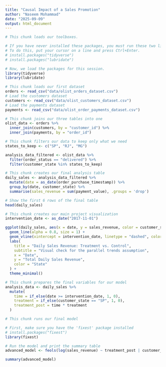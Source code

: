 ```yaml
---
title: "Causal Impact of a Sales Promotion"
author: "Naseem Mohammad"
date: "2025-09-09"
output: html_document
---
```

```r
# This chunk loads our toolboxes.

# If you have never installed these packages, you must run these two lines first.
# To do this, put your cursor on a line and press Ctrl+Enter.
# install.packages("tidyverse")
# install.packages("lubridate")

# Now, we load the packages for this session.
library(tidyverse)
library(lubridate)
```
```r
# This chunk loads our first dataset
orders <- read_csv("data/olist_orders_dataset.csv")
# Load the customers dataset
customers <- read_csv("data/olist_customers_dataset.csv")
# Load the payments dataset
payments <- read_csv("data/olist_order_payments_dataset.csv")
```
```r
# This chunk joins our three tables into one
olist_data <- orders %>%
  inner_join(customers, by = "customer_id") %>%
  inner_join(payments, by = "order_id")
```

```r
# This chunk filters our data to keep only what we need
states_to_keep <- c("SP", "RJ", "MG")

analysis_data_filtered <- olist_data %>%
  filter(order_status == "delivered") %>%
  filter(customer_state %in% states_to_keep)
```
```r
# This chunk creates our final analysis table
daily_sales <- analysis_data_filtered %>%
  mutate(date = as_date(order_purchase_timestamp)) %>%
  group_by(date, customer_state) %>%
  summarise(sales_revenue = sum(payment_value), .groups = 'drop')

# Show the first 6 rows of the final table
head(daily_sales)
```
```r
# This chunk creates our main project visualization
intervention_date <- as_date("2017-11-01")

ggplot(daily_sales, aes(x = date, y = sales_revenue, color = customer_state)) +
  geom_line(alpha = 0.8, size = 1) +
  geom_vline(xintercept = intervention_date, linetype = "dashed", color = "black") +
  labs(
    title = "Daily Sales Revenue: Treatment vs. Control",
    subtitle = "Visual check for the parallel trends assumption",
    x = "Date",
    y = "Total Daily Sales Revenue",
    color = "State"
  ) +
  theme_minimal()
```
```r
# This chunk prepares the final variables for our model
analysis_data <- daily_sales %>%
  mutate(
    time = if_else(date >= intervention_date, 1, 0),
    treatment = if_else(customer_state == "SP", 1, 0),
    treatment_post = time * treatment
  )
```
```r
# This chunk runs our final model

# First, make sure you have the 'fixest' package installed
# install.packages("fixest")
library(fixest)

# Run the model and print the summary table
advanced_model <- feols(log(sales_revenue) ~ treatment_post | customer_state + date, data = analysis_data)

summary(advanced_model)
```

